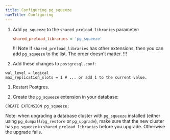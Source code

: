 ```yaml
---
title: Configuring pg_squeeze 
navTitle: Configuring
---
```


1. Add `pg_squeeze` to the `shared_preload_libraries` parameter: 

   ```ini
   shared_preload_libraries = 'pg_squeeze'
   ```

   !!! Note
   If `shared_preload_libraries` has other extensions, then you can add `pg_squeeze` to the list. The order doesn't matter. 
   !!!

1. Add these changes to `postgresql.conf`:

  ```shell
  wal_level = logical
  max_replication_slots = 1 # ... or add 1 to the current value.
  ```

1. Restart Postgres.

1. Create the `pg_squeeze` extension in your database:

  ```shell
  CREATE EXTENSION pg_squeeze;
  ```

Note: when upgrading a database cluster with `pg_squeeze` installed (either using `pg_dumpall`/`pg_restore` or `pg_upgrade`), make sure that the new cluster has `pg_squeeze` in `shared_preload_libraries` before you upgrade. Otherwise the upgrade fails.

